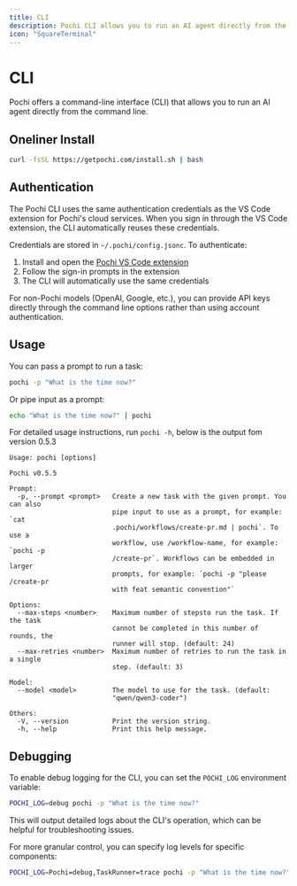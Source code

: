 ```yaml
---
title: CLI
description: Pochi CLI allows you to run an AI agent directly from the command line.
icon: "SquareTerminal"
---
```


# CLI

Pochi offers a command-line interface (CLI) that allows you to run an AI agent directly from the command line.

## Oneliner Install

```bash
curl -fsSL https://getpochi.com/install.sh | bash
```

## Authentication

The Pochi CLI uses the same authentication credentials as the VS Code extension for Pochi's cloud services. When you sign in through the VS Code extension, the CLI automatically reuses these credentials.

Credentials are stored in `~/.pochi/config.jsonc`. To authenticate:

1. Install and open the [Pochi VS Code extension](https://marketplace.visualstudio.com/items?itemName=TabbyML.pochi)
2. Follow the sign-in prompts in the extension
3. The CLI will automatically use the same credentials

For non-Pochi models (OpenAI, Google, etc.), you can provide API keys directly through the command line options rather than using account authentication.


## Usage

You can pass a prompt to run a task:

```bash
pochi -p "What is the time now?"
```

Or pipe input as a prompt:

```bash
echo "What is the time now?" | pochi
```

For detailed usage instructions, run `pochi -h`, below is the output fom version 0.5.3

```
Usage: pochi [options]

Pochi v0.5.5

Prompt:
  -p, --prompt <prompt>   Create a new task with the given prompt. You can also
                          pipe input to use as a prompt, for example: `cat
                          .pochi/workflows/create-pr.md | pochi`. To use a
                          workflow, use /workflow-name, for example: `pochi -p
                          /create-pr`. Workflows can be embedded in larger
                          prompts, for example: `pochi -p "please /create-pr
                          with feat semantic convention"`

Options:
  --max-steps <number>    Maximum number of stepsto run the task. If the task
                          cannot be completed in this number of rounds, the
                          runner will stop. (default: 24)
  --max-retries <number>  Maximum number of retries to run the task in a single
                          step. (default: 3)

Model:
  --model <model>         The model to use for the task. (default:
                          "qwen/qwen3-coder")

Others:
  -V, --version           Print the version string.
  -h, --help              Print this help message.
```

## Debugging

To enable debug logging for the CLI, you can set the `POCHI_LOG` environment variable:

```bash
POCHI_LOG=debug pochi -p "What is the time now?"
```

This will output detailed logs about the CLI's operation, which can be helpful for troubleshooting issues.

For more granular control, you can specify log levels for specific components:

```bash
POCHI_LOG=Pochi=debug,TaskRunner=trace pochi -p "What is the time now?"
```